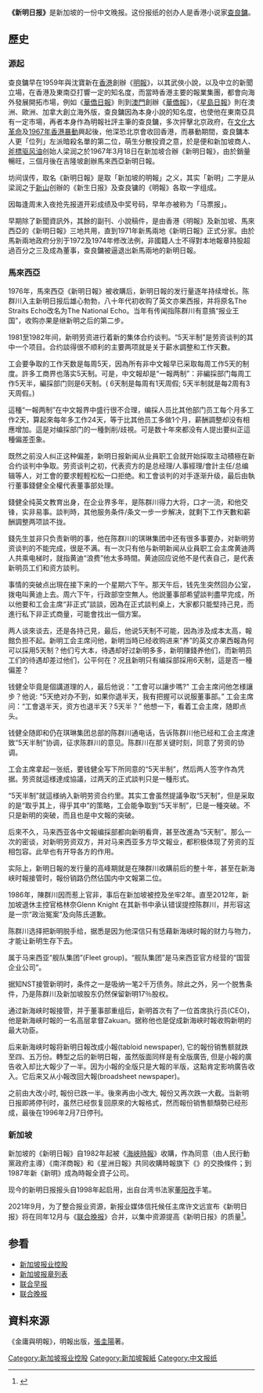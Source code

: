 {{expand|time=2011-05-02T14:34:35+00:00}}{{Infobox newspaper|name=新明日报<br><small>Shin Min Daily News<small>|image=|image_size=250px|type=[[晚报|晚报]]|format=[[大报|大报]]|owners=[[新加坡报业控股|新加坡报业控股]]|foundation={{start date and age|df=y|1967|03|18}}|headquarters={{SIN}}[[大巴窑|大巴窑]]|language=[[简体中文|简体中文]]|circulation=|website=http://shinmin.sg}}'''《新明日报》'''是新加坡的一份中文晚报。这份报纸的创办人是香港小说家[[金庸|查良鏞]]。

==歷史==
===源起===
查良鏞早在1959年與沈寶新在[[香港|香港]]創辦《[[明報|明報]]》，以其武俠小說，以及中立的新聞立場，在香港及東南亞打響一定的知名度，而當時香港主要的報業集團，都會向海外發展開拓市場，例如《[[華僑日報|華僑日報]]》則到[[澳門|澳門]]創辦《[[華僑報|華僑報]]》，《[[星島日報|星島日報]]》則在澳洲、歐洲、加拿大創立海外版，查良鏞因為本身小說的知名度，也使他在東南亞具有一定市場，再者本身作為明報社評主筆的查良鏞，多次抨擊北京政府，在[[文化大革命|文化大革命]]及[[1967年香港暴動|1967年香港暴動]]興起後，他深恐北京會收回香港，而暴動期間，查良鏞本人更「位列」左派暗殺名單的第二位，萌生分散投資之意，於是便和新加坡商人、[[斧標驱风油|斧標驱风油]]创始人梁润之於1967年3月18日在新加坡合辦《新明日報》，由於銷量暢旺，三個月後在吉隆坡創辦馬來西亞新明日報。

坊间误传，取名《新明日報》是取「新加坡的明報」之义，其实「新明」二字是从梁润之于[[新山|新山]]创辦的《新生日报》及查良镛的《明報》各取一字组成。

因每逢周末入夜抢先报道{{le|万字票|4-Digits|马票}}开彩成绩及中奖号码，早年亦被称为「马票报」。

早期除了新聞資訊外，其餘的副刊、小說稿件，是由香港《明報》及新加坡、馬來西亞的《新明日報》三地共用，直到1971年新馬兩地《新明日報》正式分家。由於馬新兩地政府分別于1972及1974年修改法例，非國籍人士不得對本地報章持股超過百分之三及成為董事，查良鏞被逼退出新馬兩地的新明日報。

===馬來西亞===
1976年，馬來西亞《新明日報》被{{le|陳群川|Tan Koon Swan}}收購后，新明日報的发行量逐年持续增长。陈群川入主新明日报后雄心勃勃，八十年代初收购了英文亦果西报，并将原名The Straits Echo改名为The National Echo。当年有传闻指陈群川有意搞“报业王国”，收购亦果是继新明之后的第二步。

1981至1982年间，新明劳资进行着新的集体合约谈判。“5天半制”是劳资谈判的其中一个项目。合约談得很不顺利的主要两项就是关于薪水調整和工作天數。

工会要争取的工作天数是每周5天，因為所有非中文報早已采取每周工作5天的制度。許多工商界也落实5天制。可是，中文報却是“一報两制”：非編採部门每周工作5天半，編採部门则是6天制。( 6天制是每周有1天周假; 5天半制就是每2周有3天周假。) 

這種“一報两制”在中文報界中盛行很不合理，编採人员比其他部门员工每个月多工作2天，算起來每年多工作24天，等于比其他员工多做1个月，薪酬調整却没有相應增加。這是对编採部门的一種剝削/歧視。可是数十年來都没有人提出要纠正這種偏差歪象。

既然之前没人纠正这种偏差，新明日报新闻从业員职工会就开始採取主动積極在新合约谈判中争取。劳资谈判之初，代表资方的是总经理/人事經理/會計主任/总编辑等人，对工會的要求輕輕松松一口拒绝。和工會谈判的对手逐渐升级，最后由執行董事錢健全全權代表董事部处理。

錢健全纯英文教育出身，在企业界多年，是陈群川得力大将，口才一流，和他交锋，实非易事。談判時，其他服务条件/条文一步一步解决，就剩下工作天數和薪酬調整两项談不拢。

錢先生並非只负责新明的事，他在陈群川的琪琳集团中还有很多事要办，对新明劳资谈判的不能完成，很是不满。有一次只有他与新明新闻从业員职工会主席黄迪两人共乘电梯时，就指黄迪“浪费”他太多時間。黄迪回应说他不是代表自己，是代表新明员工们和资方談判。

事情的突破点出現在接下来的一个星期六下午。那天午后，钱先生突然回办公室，拨电叫黄迪上去。周六下午，行政部空空無人。他説董事部希望談判盡早完成，所以他要和工会主席“非正式”談談，因為在正式談判桌上，大家都只能堅持己見，而進行私下非正式商量，可能會找出一個方案。

两人谈來谈去，还是各持己見，最后，他说5天制不可能，因為涉及成本太高，報館负担不起。新明工会主席问他，新明当時已经收购进来“养”的英文亦果西報為何可以採用5天制？他们亏大本，待遇却好过新明多多，新明赚錢养他们，而新明员工们的待遇却差过他们，公平何在？况且新明只有编採部採用6天制，這是否一種偏差？

钱健全毕竟是個講道理的人，最后他说："工會可以讓步嗎?" 工会主席问他怎様讓步？他说: “5天绝对办不到，如果你退半天，我有把握可以说服董事部。” 工会主席问：“工會退半天，资方也退半天？5天半？” 他想一下，看着工会主席，随即点头。

钱健全随即和仍在琪琳集团总部的陈群川通电话，告诉陈群川他已经和工会主席達致“5天半制”协调，征求陈群川的意见。陈群川在那关键时刻，同意了劳资的协调。

工会主席拿起一张纸，要钱健全写下所同意的“5天半制”，然后两人签字作為凭据。劳资就這様達成協議，过两天的正式談判只是一種形式。

“5天半制”就這様纳入新明劳资合约里。其实工會虽然提議争取“5天制”，但是采取的是“取乎其上，得乎其中”的策略，工会能争取到“5天半制”，巳是一種突破。不只是新明的突破，而且也是中文報的突破。

后來不久，马来西亚各中文報编採部都向新明看齊，甚至改進為“5天制”。那么一次的密谈，对新明劳资双方，并对马来西亚多方华文報业，都积极体现了劳资的互相包容。此举也有开导各方的作用。

实际上，新明日報的发行量的高峰期就是在陳群川收購前后的整十年，甚至在新海峡时報接管时，報份销路仍然佔国内中文報第二位。

1986年，陳群川因{{le|新泛電|Pan-Electric Industries|新泛電事件}}而惹上官非，事后在新加坡被控及坐牢2年。直至2012年，新加坡退休主控官格林奈Glenn Knight 在其新书中承认错误提控陈群川，并形容这是一宗“政治冤案”及向陈氏道歉。

陈群川选择把新明脱手给{{le|新海峽時報|New Straits Times}}，据悉是因为他深信只有恁藉新海峡时報的财力与物力，才能让新明生存下去。

{{le|新海峽時報|New Straits Times}}属于马来西亚“舰队集团”(Fleet group)。“舰队集团”是马来西亚官方经营的“国营企业公司”。

据知NST接管新明时，条件之一是吸纳一笔2千万债务。除此之外，另一个脱售条件，乃是陈群川及新加坡股东仍然保留新明17％股权。

通过新海峡时報接管，并于董事部重组后，新明首次有了一位首席执行员(CEO)，他是新海峡时報的一名高层拿督Zakuan。据称他也是促成新海峡时報收购新明的最大功臣。

后来新海峡时報将新明日報改成小報(tabloid newspaper), 它的報份销售额就跌至四、五万份。轉型之后的新明日報，虽然版面同样是有全版廣告, 但是小報的廣告收入却比大報少了一半。因为小報的全版只是大報的半版，这點肯定影响廣告收入。它后来又从小報改回大報(broadsheet newspaper)。

之前由大改小时, 報份已跌一半。後來再由小改大, 報份又再次跌一大截。当新明日报即將停刊时，虽然已经恢复回原來的大報格式，然而報份销售额頹勢已经形成，最後在1996年2月7日停刊。

===新加坡===
新加坡的《新明日報》自1982年起被《[[海峽時報|海峽時報]]》收購，作為同意（由人民行動黨政府主導）《南洋商報》和《星洲日報》共同收購時報旗下《{{le|新國家午報|New Nation (Singapore)}}》的交換條件；到1987年新《新明》成為時報全資子公司。

现今的新明日报报头自1998年起启用，出自台湾书法家[[董阳孜|董阳孜]]手笔。

2021年9月，为了整合报业资源，新报业媒体信托候任主席许文远宣布《新明日报》将在同年12月与《[[联合晚报_(新加坡)|联合晚报]]》合并，以集中资源提高《新明日报》的质量<ref>{{Cite web|title=年底并入《新明日报》 《联合晚报》结束38年历史|url=https://www.orientaldaily.com.my/news/international/2021/09/26/440253|access-date=2021-09-26|date=2021-09-26|work=東方網 馬來西亞東方日報|language=zh-Hans|archive-date=2021-09-26|archive-url=https://web.archive.org/web/20210926104736/https://www.orientaldaily.com.my/news/international/2021/09/26/440253|dead-url=no}}</ref>。

==参看==
*[[新加坡报业控股|新加坡报业控股]]
*[[新加坡报章列表|新加坡报章列表]]
*[[联合早报|联合早报]]
*[[联合晚报_(新加坡)|联合晚报]]

==資料來源==
《金庸與明報》，明報出版，[[張圭陽|張圭陽]]著。

[[Category:新加坡报业控股|Category:新加坡报业控股]]
[[Category:新加坡報紙|Category:新加坡報紙]]
[[Category:中文报纸|Category:中文报纸]]